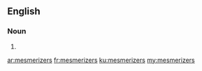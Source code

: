 ==English==

===Noun===
{{head|en|plural}}

# {{plural of|mesmerizer|lang=en}}

[[ar:mesmerizers]]
[[fr:mesmerizers]]
[[ku:mesmerizers]]
[[my:mesmerizers]]